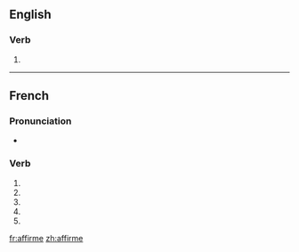 {{also|affirmé}}
==English==

===Verb===
{{infl|en|verb}}

# {{obsolete spelling of|affirm}}

----

==French==

===Pronunciation===
* {{IPA|/a.fiʁm/|lang=fr}}

===Verb===
{{fr-verb-form}}

# {{form of|[[first-person|First-person]] [[singular]] [[present indicative]]|[[affirmer#French|affirmer]]|lang=French}}
# {{form of|[[third-person|Third-person]] singular present indicative|[[affirmer#French|affirmer]]|lang=French}}
# {{form of|First-person singular [[present subjunctive]]|[[affirmer#French|affirmer]]|lang=French}}
# {{form of|Third-person singular present subjunctive|[[affirmer#French|affirmer]]|lang=French}}
# {{form of|[[second-person|Second-person]] singular [[imperative]]|[[affirmer#French|affirmer]]|lang=French}}

[[fr:affirme]]
[[zh:affirme]]